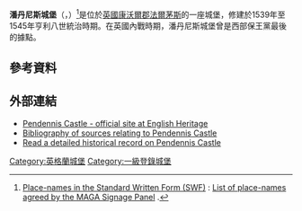 {{Infobox military structure
|name = Pendennis Castle
|native_name =
|partof =
|location = 康沃爾郡[[法爾茅斯|法爾茅斯]]
|image = Pendennis Castle.jpg
|image_size = 250px
|caption =
|map_type = Cornwall
|map_size =
|map_alt =
|map_caption =
|type = 軍事堡壘
|coordinates = {{coord|50.14722|-5.04777|type:landmark|format=dms|display=inline,title}}
|code =
|built = 1540–42
|builder = John Killigrew
|materials =
|height =
|used =
|demolished =
|condition = 完好
|ownership = [[English_Heritage|English Heritage]]
|open_to_public = 是
|controlledby =
|garrison =
|current_commander =
|commanders =
|occupants =
|battles =
|events = [[英格蘭內戰|英格蘭內戰]]<br>[[二戰|二戰]]
{{Infobox designation list
| embed                   = yes
| designation1_offname = Pendennis Castle
| designation1            = Grade I
| designation1_date       = 1973年1月23日
| designation1_number     = {{Listed building England| 1270096}}
}}

}}

'''潘丹尼斯城堡'''（{{lang-en|Pendennis Castle}}，{{lang-kw|Kastel Penndinas}}）<ref>[http://www.magakernow.org.uk/default.aspx?page=520 Place-names in the Standard Written Form (SWF)] {{Wayback|url=http://www.magakernow.org.uk/default.aspx?page=520 |date=20130515091028 }} : [http://www.magakernow.org.uk/idoc.ashx?docid=79ba408d-7c02-499e-8cd6-b18dd48de58d&version=-1 List of place-names agreed by the MAGA Signage Panel] {{webarchive|url=https://web.archive.org/web/20130515071635/http://www.magakernow.org.uk/idoc.ashx?docid=79ba408d-7c02-499e-8cd6-b18dd48de58d&version=-1 |date=2013-05-15 }}.</ref>是位於[[英國|英國]][[康沃爾郡|康沃爾郡]][[法爾茅斯|法爾茅斯]]的一座城堡，修建於1539年至1545年亨利八世統治時期。在英國內戰時期，潘丹尼斯城堡曾是西部保王黨最後的據點。
==參考資料==
{{reflist}}

==外部連結==
{{Commons category|Pendennis Castle}}
*[http://www.english-heritage.org.uk/daysout/properties/pendennis-castle/  Pendennis Castle - official site at English Heritage] {{Wayback|url=http://www.english-heritage.org.uk/daysout/properties/pendennis-castle/ |date=20150315093143 }}
* [http://www.gatehouse-gazetteer.info/English%20sites/253.html Bibliography of sources relating to Pendennis Castle] {{Wayback|url=http://www.gatehouse-gazetteer.info/English%20sites/253.html |date=20170901025728 }}
* [https://web.archive.org/web/20150924083057/http://www.pastscape.org/hob.aspx?hob_id=428615&sort=2&type=&typeselect=c&rational=a&class1=None&period=None&county=None&district=None&parish=None&place=&recordsperpage=10&source=text&rtype=monument&rnumber=428615 Read a detailed historical record on Pendennis Castle]

[[Category:英格蘭城堡|Category:英格蘭城堡]]
[[Category:一級登錄城堡|Category:一級登錄城堡]]